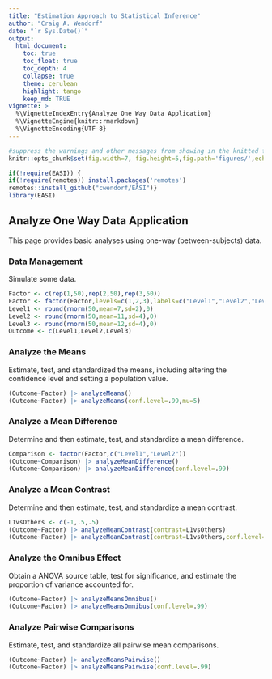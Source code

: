 ```yaml
---
title: "Estimation Approach to Statistical Inference"
author: "Craig A. Wendorf"
date: "`r Sys.Date()`"
output:
  html_document:
    toc: true
    toc_float: true
    toc_depth: 4
    collapse: true
    theme: cerulean
    highlight: tango
    keep_md: TRUE
vignette: >
  %\VignetteIndexEntry{Analyze One Way Data Application}
  %\VignetteEngine{knitr::rmarkdown}
  %\VignetteEncoding{UTF-8}
---
```


```r
#suppress the warnings and other messages from showing in the knitted file.
knitr::opts_chunk$set(fig.width=7, fig.height=5,fig.path='figures/',echo=TRUE,warning=FALSE,message=FALSE)
```

```r
if(!require(EASI)) {
if(!require(remotes)) install.packages('remotes')
remotes::install_github("cwendorf/EASI")}
library(EASI)
```

## Analyze One Way Data Application

This page provides basic analyses using one-way (between-subjects) data.

### Data Management

Simulate some data.
```r
Factor <- c(rep(1,50),rep(2,50),rep(3,50))
Factor <- factor(Factor,levels=c(1,2,3),labels=c("Level1","Level2","Level3"))
Level1 <- round(rnorm(50,mean=7,sd=2),0)
Level2 <- round(rnorm(50,mean=11,sd=4),0)
Level3 <- round(rnorm(50,mean=12,sd=4),0)
Outcome <- c(Level1,Level2,Level3)
```

### Analyze the Means

Estimate, test, and standardized the means, including altering the confidence level and setting a population value.
```r
(Outcome~Factor) |> analyzeMeans()
(Outcome~Factor) |> analyzeMeans(conf.level=.99,mu=5)
```

### Analyze a Mean Difference

Determine and then estimate, test, and standardize a mean difference.
```r
Comparison <- factor(Factor,c("Level1","Level2"))
(Outcome~Comparison) |> analyzeMeanDifference()
(Outcome~Comparison) |> analyzeMeanDifference(conf.level=.99)
```

### Analyze a Mean Contrast

Determine and then estimate, test, and standardize a mean contrast.
```r
L1vsOthers <- c(-1,.5,.5)
(Outcome~Factor) |> analyzeMeanContrast(contrast=L1vsOthers)
(Outcome~Factor) |> analyzeMeanContrast(contrast=L1vsOthers,conf.level=.99)
```

### Analyze the Omnibus Effect

Obtain a ANOVA source table, test for significance, and estimate the proportion of variance accounted for.
```r
(Outcome~Factor) |> analyzeMeansOmnibus()
(Outcome~Factor) |> analyzeMeansOmnibus(conf.level=.99)
```

### Analyze Pairwise Comparisons

Estimate, test, and standardize all pairwise mean comparisons.
```r
(Outcome~Factor) |> analyzeMeansPairwise()
(Outcome~Factor) |> analyzeMeansPairwise(conf.level=.99)
```
